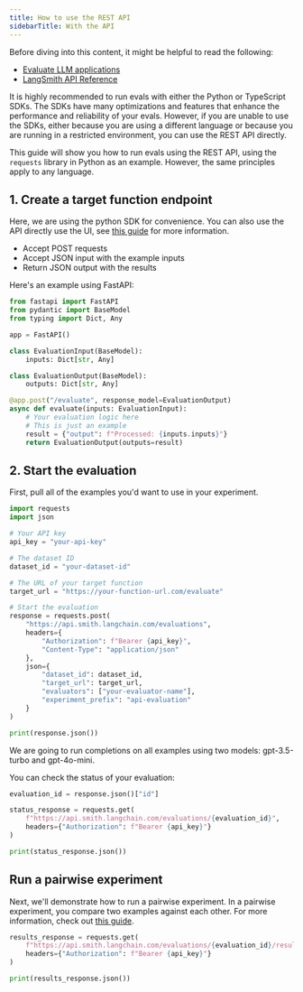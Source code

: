 ```yaml
---
title: How to use the REST API
sidebarTitle: With the API
---
```


<Check>
Before diving into this content, it might be helpful to read the following:

* [Evaluate LLM applications](/langsmith/evaluate-llm-application)
* [LangSmith API Reference](https://api.smith.langchain.com/redoc)
</Check>

It is highly recommended to run evals with either the Python or TypeScript SDKs. The SDKs have many optimizations and features that enhance the performance and reliability of your evals. However, if you are unable to use the SDKs, either because you are using a different language or because you are running in a restricted environment, you can use the REST API directly.

This guide will show you how to run evals using the REST API, using the `requests` library in Python as an example. However, the same principles apply to any language.

## 1. Create a target function endpoint

Here, we are using the python SDK for convenience. You can also use the API directly use the UI, see [this guide](/langsmith/manage-datasets-in-application) for more information.

* Accept POST requests
* Accept JSON input with the example inputs
* Return JSON output with the results

Here's an example using FastAPI:

```python
from fastapi import FastAPI
from pydantic import BaseModel
from typing import Dict, Any

app = FastAPI()

class EvaluationInput(BaseModel):
    inputs: Dict[str, Any]

class EvaluationOutput(BaseModel):
    outputs: Dict[str, Any]

@app.post("/evaluate", response_model=EvaluationOutput)
async def evaluate(inputs: EvaluationInput):
    # Your evaluation logic here
    # This is just an example
    result = {"output": f"Processed: {inputs.inputs}"}
    return EvaluationOutput(outputs=result)
```

## 2. Start the evaluation

First, pull all of the examples you'd want to use in your experiment.

```python
import requests
import json

# Your API key
api_key = "your-api-key"

# The dataset ID
dataset_id = "your-dataset-id"

# The URL of your target function
target_url = "https://your-function-url.com/evaluate"

# Start the evaluation
response = requests.post(
    "https://api.smith.langchain.com/evaluations",
    headers={
        "Authorization": f"Bearer {api_key}",
        "Content-Type": "application/json"
    },
    json={
        "dataset_id": dataset_id,
        "target_url": target_url,
        "evaluators": ["your-evaluator-name"],
        "experiment_prefix": "api-evaluation"
    }
)

print(response.json())
```

We are going to run completions on all examples using two models: gpt-3.5-turbo and gpt-4o-mini.

You can check the status of your evaluation:

```python
evaluation_id = response.json()["id"]

status_response = requests.get(
    f"https://api.smith.langchain.com/evaluations/{evaluation_id}",
    headers={"Authorization": f"Bearer {api_key}"}
)

print(status_response.json())
```

## Run a pairwise experiment[​](#run-a-pairwise-experiment "Direct link to Run a pairwise experiment")

Next, we'll demonstrate how to run a pairwise experiment. In a pairwise experiment, you compare two examples against each other. For more information, check out [this guide](/langsmith/evaluate-pairwise).

```python
results_response = requests.get(
    f"https://api.smith.langchain.com/evaluations/{evaluation_id}/results",
    headers={"Authorization": f"Bearer {api_key}"}
)

print(results_response.json())
```
